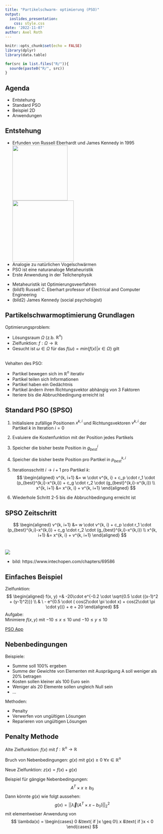 ```yaml
---
title: "Partikelschwarm- optimierung (PSO)"
output:
  ioslides_presentation:
    css: style.css
date: '2022-11-07'
author: Axel Roth
---
```


```r
knitr::opts_chunk$set(echo = FALSE)
library(dplyr)
library(data.table)

for(src in list.files("R/")){
  sourde(paste0("R/", src))
}
```


## Agenda

- Entstehung
- Standard PSO
- Beispiel 2D
- Anwendungen


## Entstehung

- Erfunden von Russell Eberhardt und James Kennedy in 1995
<div class="columns-2"> 
<div class="centered">
![](img/Eberhardt.png){width=180px} 
<div/>
<div/>
<div class="columns-2"> 
<div class="centered">
![](img/Kennedy.jpg){width=200px} 
<div/>
<div/>
- Analogie zu natürlichen Vogelschwärmen
- PSO ist eine naturanaloge Metaheuristik
- Erste Anwendung in der Teilchenphysik

<div class="notes">
- Metaheuristik ist Optimierungsveerfahren
- (bild1) Russell C. Eberhart professor of Electrical and Computer Engineering
- (bild2) James Kennedy (social psychologist)
</div>





## Partikelschwarmoptimierung Grundlagen
Optimierungsproblem:  

-  Lösungsraum $\Omega$ (z.b. $\mathbb{R}^n$)
-  Zielfunktion: $f: \Omega \rightarrow \mathbb{R}$
-  Gesucht ist $\omega \in \Omega$ für das $f(\omega) = min\{f(x)|x \in \Omega\}$ gilt
\
\

Vehalten des PSO:  

- Partikel bewegen sich im $\mathbb{R}^n$ iterativ
- Partikel teilen sich Informationen
- Partikel haben ein Gedächtnis
- Partikel ändern ihren Richtungsvektor abhängig von 3 Faktoren
- Iteriere bis die Abbruchbedingung erreicht ist



## Standard PSO (SPSO)

1. Initialisiere zufällige Positionen $x^{k, i}$ und Richtungsvektoren $v^{k, i}$ der Partikel $k$ in Iteration $i=0$

2. Evaluiere die Kostenfunktion mit der Position jedes Partikels

3. Speicher die bisher beste Position in $g_{best}^i$

4. Speicher die bisher beste Position pro Partikel in $p_{best}^{k,i}$

5. Iterationsschritt $i \rightarrow i+1$ pro Partikel $k$:
$$
\begin{aligned}
  v^{k, i+1} &= w \cdot v^{k, i} + c_p \cdot r_1 \cdot (p_{best}^{k,i}-x^{k,i}) + c_g \cdot r_2 \cdot (g_{best}^{k,i}-x^{k,i}) \\
  x^{k, i+1} &= x^{k, i} + v^{k, i+1}
\end{aligned}
$$
6. Wiederhole Schritt 2-5 bis die Abbruchbedingung erreicht ist



## SPSO Zeitschritt
$$
\begin{aligned}
  v^{k, i+1} &= w \cdot v^{k, i} + c_p \cdot r_1 \cdot (p_{best}^{k,i}-x^{k,i}) + c_g \cdot r_2 \cdot (g_{best}^{k,i}-x^{k,i}) \\
  x^{k, i+1} &= x^{k, i} + v^{k, i+1}
\end{aligned}
$$
\
<div class="centered">
![](img/PSO_richtungsvekoren.png)
</div>

<div class="notes">
- bild: https://www.intechopen.com/chapters/69586
</div>



## Einfaches Beispiel

Zielfunktion:  
$$
\begin{aligned}
  f(x, y) =& -20\cdot e^{-0.2 \cdot \sqrt{0.5 \cdot ((x-1)^2 + (y-1)^2)}} \\
  & \ - e^{0.5 \cdot ( cos(2\cdot \pi \cdot x) + cos(2\cdot \pi \cdot y))} + e + 20
\end{aligned}
$$
Aufgabe:  
Minimiere $f(x,y)$ mit $-10 \leq x \leq 10$ und $-10 \leq y \leq 10$

[PSO App](https://acrocode.shinyapps.io/PSO-App/)


## Nebenbedingungen

Beispiele:  

- Summe soll 100% ergeben
- Summe der Gewichte von Elementen mit Ausprägung A soll weniger als 20% betragen
- Kosten sollen kleiner als 100 Euro sein
- Weniger als 20 Elemente sollen ungleich Null sein
- ...

Methoden:  

- Penalty
- Verwerfen von ungültigen Lösungen
- Reparieren von ungültigen Lösungen



## Penalty Methode

Alte Zielfunktion: $f(x)$ mit $f: \mathbb{R}^n \rightarrow \mathbb{R}$

Bruch von Nebenbedingungen: $g(x)$ mit $g(x) \geq 0 \ \forall x \in \mathbb{R}^n$

Neue Zielfunktion: $z(x) = f(x) + g(x)$

Beispiel für gängige Nebenbedingungen:
$$
  A^T \times x \geq b_0
$$
Dann könnte $g(x)$ wie folgt aussehen:
$$
g(x) = ||\vec{\lambda}( A^T \times x - b_0 )||_2^2
$$
mit elementweiser Anwendung von
$$
  \lambda(x) = \begin{cases}
  0 &\text{ if }x \geq 0\\
  x &\text{ if }x < 0
  \end{cases}
$$















